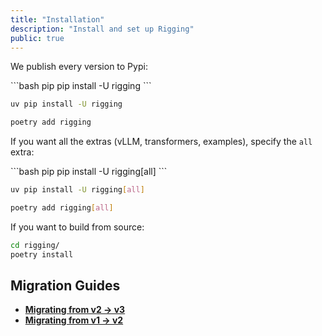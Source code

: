 ```yaml
---
title: "Installation"
description: "Install and set up Rigging"
public: true
---
```


We publish every version to Pypi:

<CodeGroup>
```bash pip
pip install -U rigging
```

```bash uv
uv pip install -U rigging
```

```bash poetry
poetry add rigging
```
</CodeGroup>

If you want all the extras (vLLM, transformers, examples), specify the `all` extra:

<CodeGroup>
```bash pip
pip install -U rigging[all]
```

```bash uv
uv pip install -U rigging[all]
```

```bash poetry
poetry add rigging[all]
```
</CodeGroup>

If you want to build from source:

```bash
cd rigging/
poetry install
```

## Migration Guides

- **[Migrating from v2 -> v3](/open-source/rigging/topics/migrations#migrating-from-v2x-to-v3x)**
- **[Migrating from v1 -> v2](/open-source/rigging/topics/migrations#migrating-from-v1x-to-v2x)**
